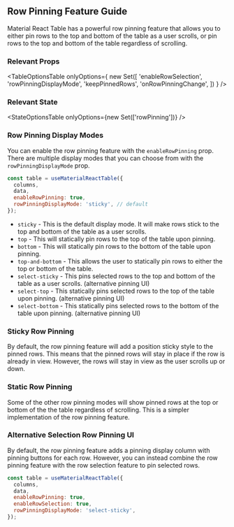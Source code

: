 
<Head>
  <title>Row Pinning Feature Guide - Material React Table V2 Docs</title>
  <meta
    name="description"
    content="How to add and customize row selection checkboxes in Material React Table"
  />
</Head>

## Row Pinning Feature Guide

Material React Table has a powerful row pinning feature that allows you to either pin rows to the top and bottom of the table as a user scrolls, or pin rows to the top and bottom of the table regardless of scrolling.

### Relevant Props

<TableOptionsTable
  onlyOptions={
    new Set([
      'enableRowSelection',
      'rowPinningDisplayMode',
      'keepPinnedRows',
      'onRowPinningChange',
    ])
  }
/>

### Relevant State

<StateOptionsTable onlyOptions={new Set(['rowPinning'])} />

### Row Pinning Display Modes

You can enable the row pinning feature with the `enableRowPinning` prop. There are multiple display modes that you can choose from with the `rowPinningDisplayMode` prop.

```jsx
const table = useMaterialReactTable({
  columns,
  data,
  enableRowPinning: true,
  rowPinningDisplayMode: 'sticky', // default
});
```

- `sticky` - This is the default display mode. It will make rows stick to the top and bottom of the table as a user scrolls.
- `top` - This will statically pin rows to the top of the table upon pinning.
- `bottom` - This will statically pin rows to the bottom of the table upon pinning.
- `top-and-bottom` - This allows the user to statically pin rows to either the top or bottom of the table.
- `select-sticky` - This pins selected rows to the top and bottom of the table as a user scrolls. (alternative pinning UI)
- `select-top` - This statically pins selected rows to the top of the table upon pinning. (alternative pinning UI)
- `select-bottom` - This statically pins selected rows to the bottom of the table upon pinning. (alternative pinning UI)

### Sticky Row Pinning

By default, the row pinning feature will add a position sticky style to the pinned rows. This means that the pinned rows will stay in place if the row is already in view. However, the rows will stay in view as the user scrolls up or down.

<StickyExample />

### Static Row Pinning

Some of the other row pinning modes will show pinned rows at the top or bottom of the the table regardless of scrolling. This is a simpler implementation of the row pinning feature.

<StaticExample />

### Alternative Selection Row Pinning UI

By default, the row pinning feature adds a pinning display column with pinning buttons for each row. However, you can instead combine the row pinning feature with the row selection feature to pin selected rows.

```jsx
const table = useMaterialReactTable({
  columns,
  data,
  enableRowPinning: true,
  enableRowSelection: true,
  rowPinningDisplayMode: 'select-sticky',
});
```

<SelectExample />
